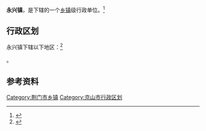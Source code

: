 {{中国乡级行政区|42/08/21/101/000}}

'''永兴镇'''，是{{PRC admin/fullname|42/08/21/101/000|3}}下辖的一个[[乡镇|乡镇]]级行政单位。<ref>{{PRC admin/ref sgc|{{PRC admin/parent|42/08/21/101/000}}}}</ref>

== 行政区划 ==

永兴镇下辖以下地区：<ref>{{PRC admin/ref sgc|42/08/21/101/000}}</ref>

{{PRC admin/children|42/08/21/101/000}}。

== 参考资料 ==

{{reflist}}

{{湖北省荆门市京山县行政区划}}
{{湖北行政区划小作品}}
[[Category:荆门市乡镇|Category:荆门市乡镇]]
[[Category:京山市行政区划|Category:京山市行政区划]]